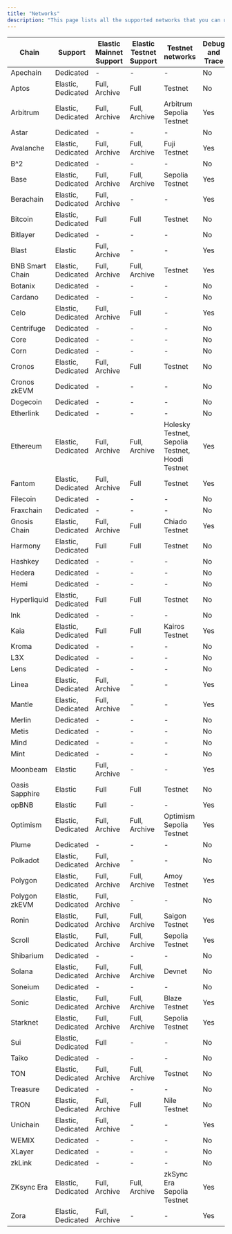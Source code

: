 ```yaml
---
title: "Networks"
description: "This page lists all the supported networks that you can use to deploy your Chainstack nodes."
---
```


| Chain | Support | Elastic Mainnet Support | Elastic Testnet Support | Testnet networks | Debug and Trace |
|-------|---------|-------------------------|--------------------------|------------------|-----------------|
| Apechain | Dedicated | - | - | - | No |
| Aptos | Elastic, Dedicated | Full, Archive | Full | Testnet | No |
| Arbitrum | Elastic, Dedicated | Full, Archive | Full, Archive | Arbitrum Sepolia Testnet | Yes |
| Astar | Dedicated | - | - | - | No |
| Avalanche | Elastic, Dedicated | Full, Archive | Full, Archive | Fuji Testnet | Yes |
| B^2 | Dedicated | - | - | - | No |
| Base | Elastic, Dedicated | Full, Archive | Full, Archive | Sepolia Testnet | Yes |
| Berachain | Elastic, Dedicated | Full, Archive | - | - | Yes |
| Bitcoin | Elastic, Dedicated | Full | Full | Testnet | No |
| Bitlayer | Dedicated | - | - | - | No |
| Blast | Elastic | Full, Archive | - | - | Yes |
| BNB Smart Chain | Elastic, Dedicated | Full, Archive | Full, Archive | Testnet | Yes |
| Botanix | Dedicated | - | - | - | No |
| Cardano | Dedicated | - | - | - | No |
| Celo | Elastic, Dedicated | Full, Archive | Full | - | Yes |
| Centrifuge | Dedicated | - | - | - | No |
| Core | Dedicated | - | - | - | No |
| Corn | Dedicated | - | - | - | No |
| Cronos | Elastic, Dedicated | Full, Archive | Full | Testnet | No |
| Cronos zkEVM | Dedicated | - | - | - | No |
| Dogecoin | Dedicated | - | - | - | No |
| Etherlink | Dedicated | - | - | - | No |
| Ethereum | Elastic, Dedicated | Full, Archive | Full, Archive | Holesky Testnet, Sepolia Testnet, Hoodi Testnet | Yes |
| Fantom | Elastic, Dedicated | Full, Archive | Full | Testnet | Yes |
| Filecoin | Dedicated | - | - | - | No |
| Fraxchain | Dedicated | - | - | - | No |
| Gnosis Chain | Elastic, Dedicated | Full, Archive | Full | Chiado Testnet | Yes |
| Harmony | Elastic, Dedicated | Full | Full | Testnet | No |
| Hashkey | Dedicated | - | - | - | No |
| Hedera | Dedicated | - | - | - | No |
| Hemi | Dedicated | - | - | - | No |
| Hyperliquid | Elastic, Dedicated | Full | Full | Testnet | No |
| Ink | Dedicated | - | - | - | No |
| Kaia | Elastic, Dedicated | Full | Full | Kairos Testnet | Yes |
| Kroma | Dedicated | - | - | - | No |
| L3X | Dedicated | - | - | - | No |
| Lens | Dedicated | - | - | - | No |
| Linea | Elastic, Dedicated | Full, Archive | - | - | Yes |
| Mantle | Elastic, Dedicated | Full, Archive | - | - | Yes |
| Merlin | Dedicated | - | - | - | No |
| Metis | Dedicated | - | - | - | No |
| Mind | Dedicated | - | - | - | No |
| Mint | Dedicated | - | - | - | No |
| Moonbeam | Elastic | Full, Archive | - | - | Yes |
| Oasis Sapphire | Elastic | Full | Full | Testnet | No |
| opBNB | Elastic | Full | - | - | Yes |
| Optimism | Elastic, Dedicated | Full, Archive | Full, Archive | Optimism Sepolia Testnet | Yes |
| Plume | Dedicated | - | - | - | No |
| Polkadot | Elastic, Dedicated | Full, Archive | - | - | No |
| Polygon | Elastic, Dedicated | Full, Archive | Full, Archive | Amoy Testnet | Yes |
| Polygon zkEVM | Elastic, Dedicated | Full, Archive | - | - | No |
| Ronin | Elastic, Dedicated | Full, Archive | Full, Archive | Saigon Testnet | Yes |
| Scroll | Elastic, Dedicated | Full, Archive | Full, Archive | Sepolia Testnet | Yes |
| Shibarium | Dedicated | - | - | - | No |
| Solana | Elastic, Dedicated | Full, Archive | Full, Archive | Devnet | No |
| Soneium | Dedicated | - | - | - | No |
| Sonic | Elastic, Dedicated | Full, Archive | Full, Archive | Blaze Testnet | Yes |
| Starknet | Elastic, Dedicated | Full, Archive | Full, Archive | Sepolia Testnet | Yes |
| Sui | Elastic, Dedicated | Full | - | - | No |
| Taiko | Dedicated | - | - | - | No |
| TON | Elastic, Dedicated | Full, Archive | Full, Archive | Testnet | No |
| Treasure | Dedicated | - | - | - | No |
| TRON | Elastic, Dedicated | Full, Archive | Full | Nile Testnet | No |
| Unichain | Elastic, Dedicated | Full, Archive | - | - | Yes |
| WEMIX | Dedicated | - | - | - | No |
| XLayer | Dedicated | - | - | - | No |
| zkLink | Dedicated | - | - | - | No |
| ZKsync Era | Elastic, Dedicated | Full, Archive | Full, Archive | zkSync Era Sepolia Testnet | Yes |
| Zora | Elastic, Dedicated | Full, Archive | - | - | Yes |

